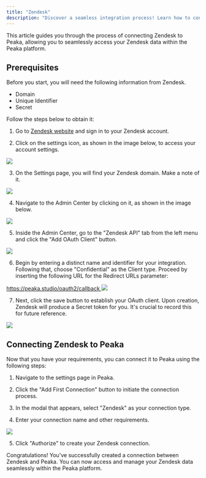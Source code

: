 ```yaml
---
title: "Zendesk"
description: "Discover a seamless integration process! Learn how to connect Zendesk to Peaka effortlessly for streamlined transactions."
---
```


This article guides you through the process of connecting Zendesk to Peaka, allowing you to seamlessly access your Zendesk data within the Peaka platform.

## Prerequisites

Before you start, you will need the following information from Zendesk.

- Domain
- Unique Identifier
- Secret

Follow the steps below to obtain it:

1. Go to [Zendesk website](https://www.zendesk.com) and sign in to your Zendesk account.

2. Click on the settings icon, as shown in the image below, to access your account settings.

<img src="https://cdn.peaka.com/integrations/zendesk-1.png" />

3. On the Settings page, you will find your Zendesk domain. Make a note of it.

<img src="https://cdn.peaka.com/integrations/zendesk-2.png" />

4. Navigate to the Admin Center by clicking on it, as shown in the image below.

<img src="https://cdn.peaka.com/integrations/zendesk-3.png" />

5. Inside the Admin Center, go to the "Zendesk API" tab from the left menu and click the "Add OAuth Client" button.

<img src="https://cdn.peaka.com/integrations/zendesk-4.png" />

6. Begin by entering a distinct name and identifier for your integration. Following that, choose "Confidential" as the Client type. Proceed by inserting the following URL for the Redirect URLs parameter:

<a href="https://peaka.studio/oauth2/callback" target="_blank">
  https://peaka.studio/oauth2/callback
</a>

<img src="https://cdn.peaka.com/integrations/zendesk-5.png" />

7. Next, click the save button to establish your OAuth client. Upon creation, Zendesk will produce a Secret token for you. It's crucial to record this for future reference.

<img src="https://cdn.peaka.com/integrations/zendesk-6.png" />

## Connecting Zendesk to Peaka

Now that you have your requirements, you can connect it to Peaka using the following steps:

1. Navigate to the settings page in Peaka.

2. Click the "Add First Connection" button to initiate the connection process.

3. In the modal that appears, select "Zendesk" as your connection type.

4. Enter your connection name and other requirements.

<img src="https://cdn.peaka.com/integrations/zendesk-7.png" />

5. Click "Authorize" to create your Zendesk connection.

Congratulations! You've successfully created a connection between Zendesk and Peaka. You can now access and manage your Zendesk data seamlessly within the Peaka platform.
